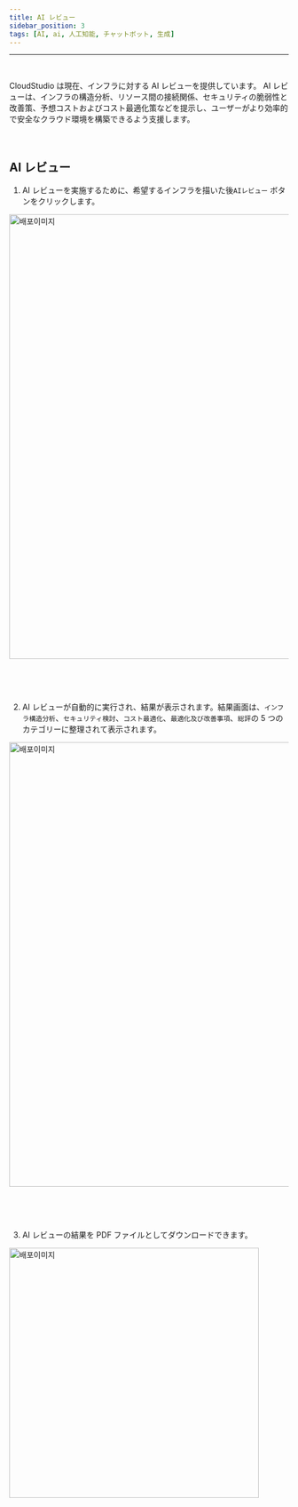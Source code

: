```yaml
---
title: AI レビュー
sidebar_position: 3
tags: [AI, ai, 人工知能, チャットボット, 生成]
---
```



<hr />
<br />

CloudStudio は現在、インフラに対する AI レビューを提供しています。
AI レビューは、インフラの構造分析、リソース間の接続関係、セキュリティの脆弱性と改善策、予想コストおよびコスト最適化策などを提示し、ユーザーがより効率的で安全なクラウド環境を構築できるよう支援します。

<p>&nbsp;</p>

## AI レビュー

1. AI レビューを実施するために、希望するインフラを描いた後`AIレビュー` ボタンをクリックします。

<div className={styles.imgWrap}>
    <img src={review01} width="800px" alt="배포이미지" />
</div>

<p>&nbsp;</p>
<p>&nbsp;</p>

2. AI レビューが自動的に実行され、結果が表示されます。結果画面は、`インフラ構造分析`、`セキュリティ検討`、`コスト最適化`、`最適化及び改善事項`、`総評`の 5 つのカテゴリーに整理されて表示されます。

<div className={styles.imgWrap}>
    <img src={review02} width="800px" alt="배포이미지" />
</div>

<p>&nbsp;</p>
<p>&nbsp;</p>

3. AI レビューの結果を PDF ファイルとしてダウンロードできます。

<div className={styles.imgWrap}>
    <img src={review03} width="450px" alt="배포이미지" />
</div>

<p>&nbsp;</p>
<p>&nbsp;</p>
